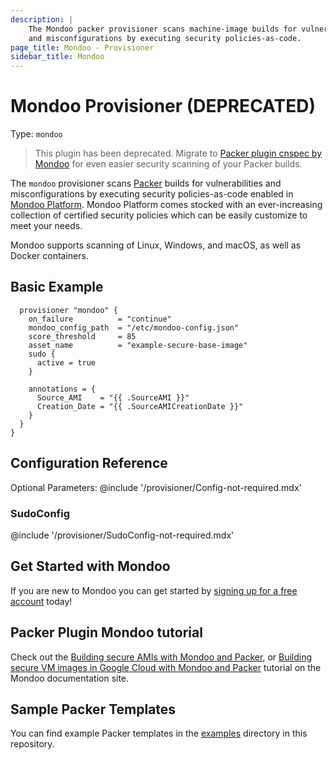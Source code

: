 ```yaml
---
description: |
    The Mondoo packer provisioner scans machine-image builds for vulnerabilities
    and misconfigurations by executing security policies-as-code.
page_title: Mondoo - Provisioner
sidebar_title: Mondoo
---
```


# Mondoo Provisioner (DEPRECATED)

Type: `mondoo`

>This plugin has been deprecated. Migrate to [Packer plugin cnspec by Mondoo](https://developer.hashicorp.com/packer/plugins/provisioners/cnspec) for even easier security scanning of your Packer builds.

The `mondoo` provisioner scans [Packer](https://www.packer.io) builds for vulnerabilities and misconfigurations by executing security
policies-as-code enabled in [Mondoo Platform](https://console.mondoo.com). Mondoo Platform comes stocked with an ever-increasing collection of
certified security policies which can be easily customize to meet your needs.

Mondoo supports scanning of Linux, Windows, and macOS, as well as Docker containers.

## Basic Example
```hcl
  provisioner "mondoo" {
    on_failure          = "continue"
    mondoo_config_path  = "/etc/mondoo-config.json"
    score_threshold     = 85
    asset_name          = "example-secure-base-image"
    sudo {
      active = true
    }

    annotations = {
      Source_AMI    = "{{ .SourceAMI }}"
      Creation_Date = "{{ .SourceAMICreationDate }}"
    }
  }
}
```

## Configuration Reference

Optional Parameters:
@include '/provisioner/Config-not-required.mdx'

### SudoConfig
@include '/provisioner/SudoConfig-not-required.mdx'

## Get Started with Mondoo

If you are new to Mondoo you can get started by [signing up for a free account](https://mondoo.com/docs/tutorials/mondoo/account-setup/) today!

## Packer Plugin Mondoo tutorial

Check out the [Building secure AMIs with Mondoo and Packer](https://mondoo.com/docs/tutorials/aws/build-secure-amis-packer/), or [Building secure VM images in Google Cloud with Mondoo and Packer](https://mondoo.com/docs/tutorials/gcp/build-secure-gcp-vm-images-packer/) tutorial on the Mondoo documentation site.
## Sample Packer Templates

You can find example Packer templates in the [examples](https://github.com/mondoohq/packer-plugin-cnspec/tree/main/examples) directory in this repository.